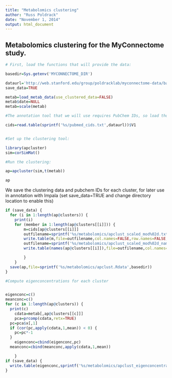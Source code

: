 ```yaml
---
title: "Metabolomics clustering"
author: "Russ Poldrack"
date: "November 1, 2014"
output: html_document
---
```


## Metabolomics clustering for the MyConnectome study.


```r

# First, load the functions that will provide the data:

basedir=Sys.getenv('MYCONNECTOME_DIR')

dataurl='http://web.stanford.edu/group/poldracklab/myconnectome-data/base/metabolomics'
save_data=TRUE

metab=load_metab_data(use_clustered_data=FALSE)
metab$date=NULL
metab=scale(metab)

#The annotation tool that we will use requires PubChem IDs, so load those:

cids=read.table(sprintf('%s/pubmed_cids.txt',dataurl))$V1


#Set up the clustering tool:

library(apcluster)
sim=corSimMat()

#Run the clustering:

ap=apcluster(sim,t(metab))

ap
```

We save the clustering data and pubchem IDs for each cluster, for later use in annotation with Impala (set save_data=TRUE and change directory location to enable this)

```r

if (save_data) {
  for (i in 1:length(ap@clusters)) {
    print(i)
  	for (member in 1:length(ap@clusters[[i]])) {
  		m=cids[ap@clusters[[i]]]
  		outfilename=sprintf('%s/metabolomics/apclust_scaled_mod%02d.txt',basedir,i)
  		write.table(m,file=outfilename,col.names=FALSE,row.names=FALSE,quote=FALSE)
    	outfilename=sprintf('%s/metabolomics/apclust_scaled_mod%02d_names.txt',basedir,i)
  		write.table(names(ap@clusters[[i]]),file=outfilename,col.names=FALSE,row.names=FALSE,quote=FALSE)

  		}
  	}
  save(ap,file=sprintf('%s/metabolomics/apclust.Rdata',basedir))
}

#Compute eigenconcentrations for each cluster


eigenconc=c()
meanconc=c()
for (c in 1:length(ap@clusters)) {
  print(c)
	cdata=metab[,ap@clusters[[c]]]
	pca=prcomp(cdata,retx=TRUE)
  pc=pca$x[,1]
  if (cor(pc,apply(cdata,1,mean)) < 0) {
    pc=pc*-1
  }
	eigenconc=cbind(eigenconc,pc)
  meanconc=cbind(meanconc,apply(cdata,1,mean))

	}
if (save_data) {
  write.table(eigenconc,sprintf('%s/metabolomics/apclust_eigenconcentrations.txt',basedir))
}
```
